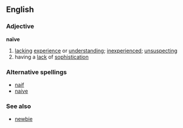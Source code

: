 ==English==
===Adjective===
'''naïve'''
# [[lacking]] [[experience]] or [[understanding]]; [[inexperienced]]; [[unsuspecting]]
# having a [[lack]] of [[sophistication]]
===Alternative spellings===
*[[naif]]
*[[naive]]
===See also===
*[[newbie]]